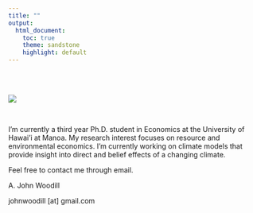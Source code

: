 ```yaml
---
title: ""
output:
  html_document:
    toc: true
    theme: sandstone
    highlight: default
---
```


<br>
<br>

![](images/john.png) 

<br>

I'm currently a third year Ph.D. student in Economics at the University of Hawai'i at Manoa. My research interest focuses on resource and environmental economics. I'm currently working on climate models that provide insight into direct and belief effects of a changing climate.

Feel free to contact me through email.

A. John Woodill

johnwoodill [at] gmail.com

<script>
  (function(i,s,o,g,r,a,m){i['GoogleAnalyticsObject']=r;i[r]=i[r]||function(){
  (i[r].q=i[r].q||[]).push(arguments)},i[r].l=1*new Date();a=s.createElement(o),
  m=s.getElementsByTagName(o)[0];a.async=1;a.src=g;m.parentNode.insertBefore(a,m)
  })(window,document,'script','https://www.google-analytics.com/analytics.js','ga');

  ga('create', 'UA-61017136-2', 'auto');
  ga('send', 'pageview');

</script>